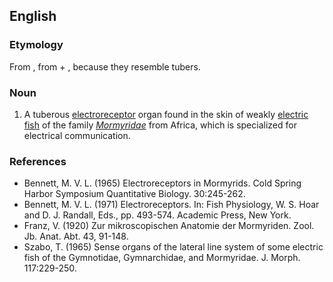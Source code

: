 ==English==

===Etymology===
From {{etyl|de|en}} {{m|de|Knollenorgan}}, from {{m|de|Knolle||tuber}} + {{m|de|Organ||organ}}, because they resemble tubers.

===Noun===
{{en-noun}}

# A tuberous [[electroreceptor]] organ found in the skin of weakly [[electric fish]] of the family ''[[Mormyridae]]'' from Africa, which is specialized for electrical communication.

===References===
*Bennett, M. V. L. (1965) Electroreceptors in Mormyrids. Cold Spring Harbor Symposium Quantitative Biology. 30:245-262.
*Bennett, M. V. L. (1971) Electroreceptors. In: Fish Physiology, W. S. Hoar and D. J. Randall, Eds., pp. 493-574. Academic Press, New York.
*Franz, V. (1920) Zur mikroscopischen Anatomie der Mormyriden. Zool. Jb. Anat. Abt. 43, 91-148.
*Szabo, T. (1965) Sense organs of the lateral line system of some electric fish of the Gymnotidae, Gymnarchidae, and Mormyridae. J. Morph. 117:229-250.